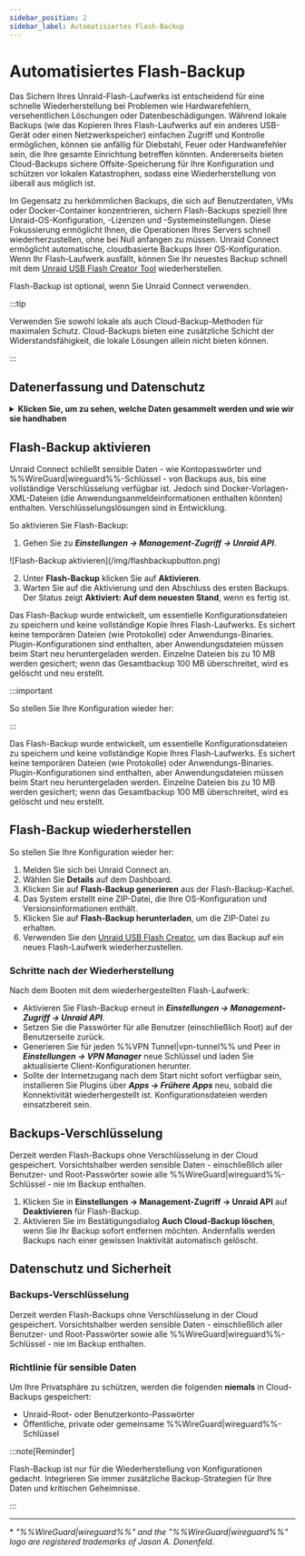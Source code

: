 ```yaml
---
sidebar_position: 2
sidebar_label: Automatisiertes Flash-Backup
---
```



# Automatisiertes Flash-Backup

Das Sichern Ihres Unraid-Flash-Laufwerks ist entscheidend für eine schnelle Wiederherstellung bei Problemen wie Hardwarefehlern, versehentlichen Löschungen oder Datenbeschädigungen. Während lokale Backups (wie das Kopieren Ihres Flash-Laufwerks auf ein anderes USB-Gerät oder einen Netzwerkspeicher) einfachen Zugriff und Kontrolle ermöglichen, können sie anfällig für Diebstahl, Feuer oder Hardwarefehler sein, die Ihre gesamte Einrichtung betreffen könnten. Andererseits bieten Cloud-Backups sichere Offsite-Speicherung für Ihre Konfiguration und schützen vor lokalen Katastrophen, sodass eine Wiederherstellung von überall aus möglich ist.

Im Gegensatz zu herkömmlichen Backups, die sich auf Benutzerdaten, VMs oder Docker-Container konzentrieren, sichern Flash-Backups speziell Ihre Unraid-OS-Konfiguration, -Lizenzen und -Systemeinstellungen. Diese Fokussierung ermöglicht Ihnen, die Operationen Ihres Servers schnell wiederherzustellen, ohne bei Null anfangen zu müssen. Unraid Connect ermöglicht automatische, cloudbasierte Backups Ihrer OS-Konfiguration. Wenn Ihr Flash-Laufwerk ausfällt, können Sie Ihr neuestes Backup schnell mit dem [Unraid USB Flash Creator Tool](https://unraid.net/download) wiederherstellen.

Flash-Backup ist optional, wenn Sie Unraid Connect verwenden.

:::tip

Verwenden Sie sowohl lokale als auch Cloud-Backup-Methoden für maximalen Schutz. Cloud-Backups bieten eine zusätzliche Schicht der Widerstandsfähigkeit, die lokale Lösungen allein nicht bieten können.

:::

## Datenerfassung und Datenschutz

<details>
  <summary><strong>Klicken Sie, um zu sehen, welche Daten gesammelt werden und wie wir sie handhaben</strong></summary>

  Unraid Connect legt großen Wert auf Ihre Privatsphäre und Daten beim Verwenden des Flash-Backup:

  <h4>Zweck</h4>

  Flash-Backup speichert nur die Konfigurationsdateien, die zur Wiederherstellung Ihrer Unraid-OS-Umgebung benötigt werden. Dies hilft Ihnen, sich schnell zu erholen und den Dienstbetrieb aufrechtzuerhalten, falls Ihr Flash-Gerät ausfällt.

  <h4>Gesammelte Daten</h4>

  Das Backup enthält nur Konfigurationsdateien, sodass vertrauliche Informationen, wie Passwörter und %%WireGuard|WireGuard%%-Schlüssel, ausgeschlossen sind. Docker-Vorlagen-XML-Dateien könnten Teil des Backups sein und anwendungsspezifische Anmeldedaten enthalten.

  <h4>Datenaufbewahrung</h4>

  Nur das letzte Backup wird aufbewahrt. Wenn ein Backup bestimmte Grenzen überschreitet – insbesondere, wenn einzelne Dateien 10 MB überschreiten oder die Gesamtgröße des Repositories 100 MB übersteigt – wird es gelöscht und neu erstellt. Backups werden auch entfernt, wenn Sie die Flash-Backup-Funktion deaktivieren oder nach einem bestimmten Zeitraum der Inaktivität.

  <h4>Datenaustausch</h4>

  Flash-Backup-Daten werden niemals mit Dritten geteilt. Sie werden ausschließlich gespeichert, um Ihnen Backup- und Wiederherstellungsdienste bereitzustellen.
</details>

## Flash-Backup aktivieren

Unraid Connect schließt sensible Daten - wie Kontopasswörter und %%WireGuard|wireguard%%-Schlüssel - von Backups aus, bis eine vollständige Verschlüsselung verfügbar ist. Jedoch sind Docker-Vorlagen-XML-Dateien (die Anwendungsanmeldeinformationen enthalten könnten) enthalten. Verschlüsselungslösungen sind in Entwicklung.

So aktivieren Sie Flash-Backup:

1. Gehen Sie zu ***Einstellungen → Management-Zugriff → Unraid API***.

<div style={{ margin: 'auto', maxWidth: '600px', display: 'flex', flexDirection: 'column', alignItems: 'center' }}>
  ![Flash-Backup aktivieren](/img/flashbackupbutton.png)
</div>

2. Unter **Flash-Backup** klicken Sie auf **Aktivieren**.
3. Warten Sie auf die Aktivierung und den Abschluss des ersten Backups. Der Status zeigt **Aktiviert: Auf dem neuesten Stand**, wenn es fertig ist.

Das Flash-Backup wurde entwickelt, um essentielle Konfigurationsdateien zu speichern und keine vollständige Kopie Ihres Flash-Laufwerks. Es sichert keine temporären Dateien (wie Protokolle) oder Anwendungs-Binaries. Plugin-Konfigurationen sind enthalten, aber Anwendungsdateien müssen beim Start neu heruntergeladen werden. Einzelne Dateien bis zu 10 MB werden gesichert; wenn das Gesamtbackup 100 MB überschreitet, wird es gelöscht und neu erstellt.

:::important

So stellen Sie Ihre Konfiguration wieder her:

:::

Das Flash-Backup wurde entwickelt, um essentielle Konfigurationsdateien zu speichern und keine vollständige Kopie Ihres Flash-Laufwerks. Es sichert keine temporären Dateien (wie Protokolle) oder Anwendungs-Binaries. Plugin-Konfigurationen sind enthalten, aber Anwendungsdateien müssen beim Start neu heruntergeladen werden. Einzelne Dateien bis zu 10 MB werden gesichert; wenn das Gesamtbackup 100 MB überschreitet, wird es gelöscht und neu erstellt.

## Flash-Backup wiederherstellen

So stellen Sie Ihre Konfiguration wieder her:

1. Melden Sie sich bei Unraid Connect an.
2. Wählen Sie **Details** auf dem Dashboard.
3. Klicken Sie auf **Flash-Backup generieren** aus der Flash-Backup-Kachel.
4. Das System erstellt eine ZIP-Datei, die Ihre OS-Konfiguration und Versionsinformationen enthält.
5. Klicken Sie auf **Flash-Backup herunterladen**, um die ZIP-Datei zu erhalten.
6. Verwenden Sie den [Unraid USB Flash Creator](https://unraid.net/download), um das Backup auf ein neues Flash-Laufwerk wiederherzustellen.

### Schritte nach der Wiederherstellung

Nach dem Booten mit dem wiederhergestellten Flash-Laufwerk:

- Aktivieren Sie Flash-Backup erneut in ***Einstellungen → Management-Zugriff → Unraid API***.
- Setzen Sie die Passwörter für alle Benutzer (einschließlich Root) auf der Benutzerseite zurück.
- Generieren Sie für jeden %%VPN Tunnel|vpn-tunnel%% und Peer in ***Einstellungen → VPN Manager*** neue Schlüssel und laden Sie aktualisierte Client-Konfigurationen herunter.
- Sollte der Internetzugang nach dem Start nicht sofort verfügbar sein, installieren Sie Plugins über ***Apps → Frühere Apps*** neu, sobald die Konnektivität wiederhergestellt ist. Konfigurationsdateien werden einsatzbereit sein.

## Backups-Verschlüsselung

Derzeit werden Flash-Backups ohne Verschlüsselung in der Cloud gespeichert. Vorsichtshalber werden sensible Daten - einschließlich aller Benutzer- und Root-Passwörter sowie alle %%WireGuard|wireguard%%-Schlüssel - nie im Backup enthalten.

1. Klicken Sie in **Einstellungen → Management-Zugriff → Unraid API** auf **Deaktivieren** für Flash-Backup.
2. Aktivieren Sie im Bestätigungsdialog **Auch Cloud-Backup löschen**, wenn Sie Ihr Backup sofort entfernen möchten. Andernfalls werden Backups nach einer gewissen Inaktivität automatisch gelöscht.

## Datenschutz und Sicherheit

### Backups-Verschlüsselung

Derzeit werden Flash-Backups ohne Verschlüsselung in der Cloud gespeichert. Vorsichtshalber werden sensible Daten - einschließlich aller Benutzer- und Root-Passwörter sowie alle %%WireGuard|wireguard%%-Schlüssel - nie im Backup enthalten.

### Richtlinie für sensible Daten

Um Ihre Privatsphäre zu schützen, werden die folgenden **niemals** in Cloud-Backups gespeichert:

- Unraid-Root- oder Benutzerkonto-Passwörter
- Öffentliche, private oder gemeinsame %%WireGuard|wireguard%%-Schlüssel

:::note\[Reminder]

Flash-Backup ist nur für die Wiederherstellung von Konfigurationen gedacht. Integrieren Sie immer zusätzliche Backup-Strategien für Ihre Daten und kritischen Geheimnisse.

:::

---

\* *"%%WireGuard|wireguard%%" and the "%%WireGuard|wireguard%%" logo are registered trademarks of Jason A. Donenfeld.*
